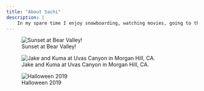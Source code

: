 ```yaml
---
title: "About Sachi"
description: |
    In my spare time I enjoy snowboarding, watching movies, going to the jiu jitsu gym, and hiking with my dogs!  I love animals especially dogs and cats, however I love learning about different wildlife species whether they are native or not.  I enjoy discussing topics about social injustices, racism and gender inequalities, and environmental justice!  
---
```


![Sunset at Bear Valley!](IMG_5831.jpg)


![Jake and Kuma at Uvas Canyon in Morgan Hill, CA.](IMG_5754.jpg)

![Halloween 2019](IMG_2284.jpg)
  
    
      

  
  
  


